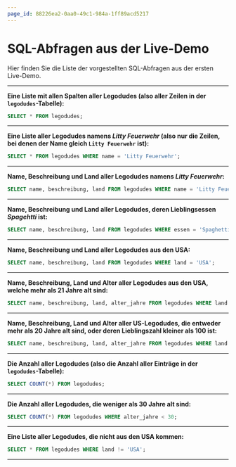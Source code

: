 ```yaml
---
page_id: 88226ea2-0aa0-49c1-984a-1ff89acd5217
---
```


# SQL-Abfragen aus der Live-Demo

Hier finden Sie die Liste der vorgestellten SQL-Abfragen aus der ersten Live-Demo.

---

**Eine Liste mit allen Spalten aller Legodudes (also aller Zeilen in der `legodudes`-Tabelle):**

```sql
SELECT * FROM legodudes;
```

---

**Eine Liste aller Legodudes namens _Litty Feuerwehr_ (also nur die Zeilen, bei denen der Name gleich `Litty Feuerwehr` ist):**

```sql
SELECT * FROM legodudes WHERE name = 'Litty Feuerwehr';
```

---

**Name, Beschreibung und Land aller Legodudes namens _Litty Feuerwehr_:**

```sql
SELECT name, beschreibung, land FROM legodudes WHERE name = 'Litty Feuerwehr';
```

---

**Name, Beschreibung und Land aller Legodudes, deren Lieblingsessen _Spagehtti_ ist:**

```sql
SELECT name, beschreibung, land FROM legodudes WHERE essen = 'Spaghetti';
```

---

**Name, Beschreibung und Land aller Legodudes aus den USA:**

```sql
SELECT name, beschreibung, land FROM legodudes WHERE land = 'USA';
```

---

**Name, Beschreibung, Land und Alter aller Legodudes aus den USA, welche mehr als 21 Jahre alt sind:**

```sql
SELECT name, beschreibung, land, alter_jahre FROM legodudes WHERE land = 'USA' and alter_jahre > 21;
```

---

**Name, Beschreibung, Land und Alter aller US-Legodudes, die entweder mehr als 20 Jahre alt sind, oder deren Lieblingszahl kleiner als 100 ist:**

```sql
SELECT name, beschreibung, land, alter_jahre FROM legodudes WHERE land = 'USA' and (alter_jahre > 21 or lieblingszahl < 100);
```

---

**Die Anzahl aller Legodudes (also die Anzahl aller Einträge in der `legodudes`-Tabelle):**

```sql
SELECT COUNT(*) FROM legodudes;
```

---

**Die Anzahl aller Legodudes, die weniger als 30 Jahre alt sind:**

```sql
SELECT COUNT(*) FROM legodudes WHERE alter_jahre < 30;
```

---

**Eine Liste aller Legodudes, die nicht aus den USA kommen:**

```sql
SELECT * FROM legodudes WHERE land != 'USA';
```

---
